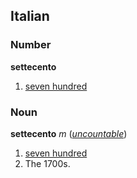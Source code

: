 ==Italian==
===Number===
'''settecento'''

#[[seven hundred]]

===Noun===
'''settecento''' ''m'' (''[[uncountable]]'')

#[[seven hundred]]
# The 1700s.
